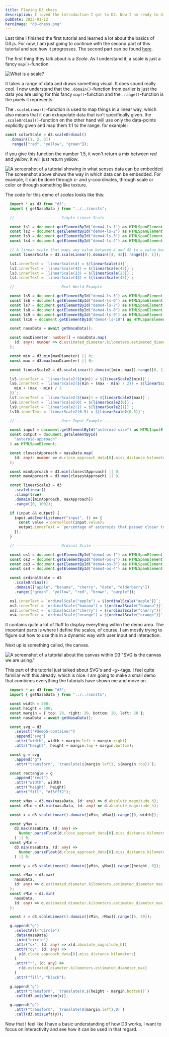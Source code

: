 ```yaml
---
title: Playing D3 chess
description: I loved the introduction I got to D3. Now I am ready to dive a bit deeper and see how far I can take it.
pubDate: 2025-01-12
heroImage: "d3-chess.png"
---
```



Last time I finished the first tutorial and learned a lot about the basics of D3.js. For now, I am just going to continue with the second part of this tutorial and see how it progresses. The second part can be found [here](https://www.youtube.com/watch?v=Crp8UX-eQB0).

The first thing they talk about is a *Scale*. As I understand it, a scale is just a fancy `map()`-function.

![What is a scale?](/playing-D3-chess/what-is-scale.png)

It takes a range of data and draws something visual. It does sound really cool.
I now understand that the `.domain()`-function from earlier is just the data you are using for this fancy `map()`-function and the `.range()`-function is the pixels it represents.

The `.scaleLinear()`-function is used to map things in a linear way, which also means that it can extrapolate data that isn't specifically given.
the `.scaleOrdinal()`-function on the other hand will use only the data-points explicitly given and map them 1:1 to the range. for example:

```typescript
const colorScale = d3.scaleOrdinal()
  .domain([1, 2, 3])
  .range(["red", "yellow", "green"]);
```

if you give this function the number 1.5, it won't return a mix between *red* and *yellow*, it will just return *yellow*.

![A screenshot of a tutorial showing in what senses data can be embedded](/playing-D3-chess/embedding-data.png)
The screenshot above shows the way in which data can be embedded. For example, it can be done through x- and y-coordinates, through scale or color or through something like texture.

<Demo title="Playing around with scales" type="D3">
<Demo4 />
</Demo>

The code for this demo of *scales* looks like this:

```typescript 
  import * as d3 from "d3";
  import { getNasaData } from "../../consts";

  // ------------------- Simple Linear Scale -------------------

  const ls1 = document.getElementById("demo4-ls-1") as HTMLSpanElement;
  const ls2 = document.getElementById("demo4-ls-2") as HTMLSpanElement;
  const ls3 = document.getElementById("demo4-ls-3") as HTMLSpanElement;
  const ls4 = document.getElementById("demo4-ls-4") as HTMLSpanElement;

  // A linear scale that maps any value between 4 and 42 to a value between 0 and 1.
  const linearScale = d3.scaleLinear().domain([4, 42]).range([0, 1]);

  ls1.innerText = `linearScale(4) = ${linearScale(4)}`;
  ls2.innerText = `linearScale(42) = ${linearScale(42)}`;
  ls3.innerText = `linearScale(23) = ${linearScale(23)}`;
  ls4.innerText = `linearScale(43) = ${linearScale(43)}`;

  // ------------------- Real World Example -------------------

  const ls5 = document.getElementById("demo4-ls-5") as HTMLSpanElement;
  const ls6 = document.getElementById("demo4-ls-6") as HTMLSpanElement;
  const ls7 = document.getElementById("demo4-ls-7") as HTMLSpanElement;
  const ls8 = document.getElementById("demo4-ls-8") as HTMLSpanElement;
  const ls9 = document.getElementById("demo4-ls-9") as HTMLSpanElement;
  const ls10 = document.getElementById("demo4-ls-10") as HTMLSpanElement;

  const nasaData = await getNasaData();

  const maxDiameter: number[] = nasaData.map(
    (d: any): number => d.estimated_diameter.kilometers.estimated_diameter_max
  );

  const min = d3.min(maxDiameter) || 0;
  const max = d3.max(maxDiameter) || 0;

  const linearScale2 = d3.scaleLinear().domain([min, max]).range([0, 1]);

  ls5.innerText = `linearScale2(${min}) = ${linearScale2(min)}`;
  ls6.innerText = `linearScale2(${min + (max - min) / 2}) = ${linearScale2(
    min + (max - min) / 2
  )}`;
  ls7.innerText = `linearScale2(${max}) = ${linearScale2(max)}`;
  ls8.innerText = `linearScale2(0) = ${linearScale2(0)}`;
  ls9.innerText = `linearScale2(1) = ${linearScale2(1)}`;
  ls10.innerText = `linearScale2(0.5) = ${linearScale2(0.5)}`;

  // ------------------- User Input Example -------------------

  const input = document.getElementById("asteroid-size") as HTMLInputElement;
  const output = document.getElementById(
    "asteroid-approach"
  ) as HTMLSpanElement;

  const closestApproach = nasaData.map(
    (d: any): number => d.close_approach_data[0].miss_distance.kilometers
  );

  const minApproach = d3.min(closestApproach) || 0;
  const maxApproach = d3.max(closestApproach) || 0;

  const linearScale3 = d3
    .scaleLinear()
    .clamp(true)
    .domain([minApproach, maxApproach])
    .range([0, 100]);

  if (input && output) {
    input.addEventListener("input", () => {
      const value = parseFloat(input.value);
      output.innerText = `percentage of asteroids that passed closer to earth than this: ${100 - Number.parseFloat(linearScale3(value)?.toFixed(2))}%`;
    });
  }

  // ------------------- Ordinal Scale -------------------

  const os1 = document.getElementById("demo4-os-1") as HTMLSpanElement;
  const os2 = document.getElementById("demo4-os-2") as HTMLSpanElement;
  const os3 = document.getElementById("demo4-os-3") as HTMLSpanElement;
  const os4 = document.getElementById("demo4-os-4") as HTMLSpanElement;

  const ordinalScale = d3
    .scaleOrdinal()
    .domain(["apple", "banana", "cherry", "date", "elderberry"])
    .range(["green", "yellow", "red", "brown", "purple"]);

  os1.innerText = `ordinalScale("apple") = ${ordinalScale("apple")}`;
  os2.innerText = `ordinalScale("banana") = ${ordinalScale("banana")}`;
  os3.innerText = `ordinalScale("cherry") = ${ordinalScale("cherry")}`;
  os4.innerText = `ordinalScale("orange") = ${ordinalScale("orange")}`; // If the value is not in the domain, it will return the next value available.
```

It contains quite a lot of fluff to display everything within the demo area. The important parts is where I define the scales, of course. I am mostly trying to figure out how to use this in a dynamic way with user input and interaction.

Next up is something called, the canvas.

![A screenshot of a tutorial about the canvas within D3](/playing-D3-chess/the-canvas.png)
"SVG is the canvas we are using."

This part of the tutorial just talked about SVG's and `<g>`-tags. I feel quite familiar with this already, which is nice. I am going to make a small demo that combines everything the tutorials have shown me and move on.

<Demo title="Bringing in all together" type="D3">
<Demo5 />
</Demo>

```typescript
  import * as d3 from "d3";
  import { getNasaData } from "../../consts";

  const width = 500;
  const height = 500;
  const margin = { top: 20, right: 20, bottom: 20, left: 20 };
  const nasaData = await getNasaData();

  const svg = d3
    .select("#demo5-container")
    .append("svg")
    .attr("width", width + margin.left + margin.right)
    .attr("height", height + margin.top + margin.bottom);

  const g = svg
    .append("g")
    .attr("transform", `translate(${margin.left}, ${margin.top})`);

  const rectangle = g
    .append("rect")
    .attr("width", width)
    .attr("height", height)
    .attr("fill", "#f5fff2");

  const xMax = d3.max(nasaData, (d: any) => d.absolute_magnitude_h);
  const xMin = d3.min(nasaData, (d: any) => d.absolute_magnitude_h);

  const x = d3.scaleLinear().domain([xMin, xMax]).range([0, width]);

  const yMax =
    d3.max(nasaData, (d: any) =>
      Number.parseFloat(d.close_approach_data[0].miss_distance.kilometers)
    ) || 0;
  const yMin =
    d3.min(nasaData, (d: any) =>
      Number.parseFloat(d.close_approach_data[0].miss_distance.kilometers)
    ) || 0;

  const y = d3.scaleLinear().domain([yMin, yMax]).range([height, 0]);

  const rMax = d3.max(
    nasaData,
    (d: any) => d.estimated_diameter.kilometers.estimated_diameter_max
  );
  const rMin = d3.min(
    nasaData,
    (d: any) => d.estimated_diameter.kilometers.estimated_diameter_max
  );

  const r = d3.scaleLinear().domain([rMin, rMax]).range([5, 20]);

  g.append("g")
    .selectAll("circle")
    .data(nasaData)
    .join("circle")
    .attr("cx", (d: any) => x(d.absolute_magnitude_h))
    .attr("cy", (d: any) =>
      y(d.close_approach_data[0].miss_distance.kilometers)
    )
    .attr("r", (d: any) =>
      r(d.estimated_diameter.kilometers.estimated_diameter_max)
    )
    .attr("fill", "black");

  g.append("g")
    .attr("transform", `translate(0,${height - margin.bottom})`)
    .call(d3.axisBottom(x));

  g.append("g")
    .attr("transform", `translate(${margin.left},0)`)
    .call(d3.axisLeft(y));
```

Now that I feel like I have a basic understanding of how D3 works, I want to focus on interactivity and see how it can be used in that regard.


